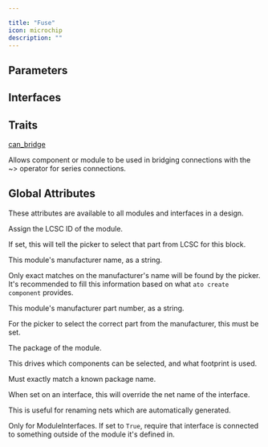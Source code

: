 ```yaml
---

title: "Fuse"
icon: microchip
description: ""
---
```



## Parameters

<ParamField path='fuse_type' type='string'>
</ParamField>

<ParamField path='response_type' type='string'>
</ParamField>

<ParamField path='trip_current' type='A'>
</ParamField>


## Interfaces

<ParamField path='unnamed' type='string'>
</ParamField>

<ParamField path='attach_to_footprint' type='string'>
</ParamField>


## Traits

[can_bridge](/atopile/api-reference/traits/can-bridge)

Allows component or module to be used in bridging connections with the ~> operator for series connections.


## Global Attributes

These attributes are available to all modules and interfaces in a design.

<ParamField path='lcsc_id' type='string'>

Assign the LCSC ID of the module.

If set, this will tell the picker to select that part from LCSC for this block.
</ParamField>

<ParamField path='manufacturer' type='string'>

This module's manufacturer name, as a string.

Only exact matches on the manufacturer's name will be found by the picker.
It's recommended to fill this information based on what `ato create component`
provides.
</ParamField>

<ParamField path='mpn' type='string'>

This module's manufacturer part number, as a string.

For the picker to select the correct part from the manufacturer,
this must be set.
</ParamField>

<ParamField path='package' type='string'>

The package of the module.

This drives which components can be selected, and what footprint is used.

Must exactly match a known package name.
</ParamField>

<ParamField path='exclude_from_bom' type='string'>
</ParamField>

<ParamField path='override_net_name' type='string'>

When set on an interface, this will override the net name of the interface.

This is useful for renaming nets which are automatically generated.
</ParamField>

<ParamField path='required' type='string'>

Only for ModuleInterfaces.
If set to `True`, require that interface is connected to something outside
of the module it's defined in.
</ParamField>

